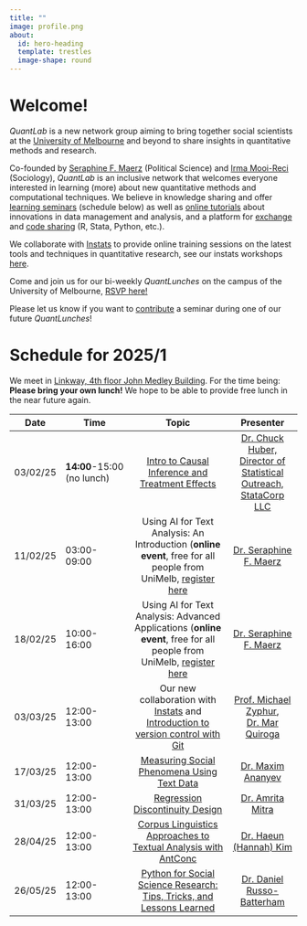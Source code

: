 ```yaml
---
title: ""
image: profile.png
about:
  id: hero-heading
  template: trestles
  image-shape: round
---
```


::: {#hero-heading}


# Welcome!

*QuantLab* is a new network group aiming to bring together social scientists at the [University of Melbourne](https://arts.unimelb.edu.au/school-of-social-and-political-sciences) and beyond to share insights in quantitative methods and research.

Co-founded by [Seraphine F. Maerz](https://seraphinem.github.io) (Political Science) and [Irma Mooi-Reci](https://irmamooireci.com/) (Sociology), *QuantLab* is an inclusive network that welcomes everyone interested in learning (more) about new quantitative methods and computational techniques. We believe in knowledge sharing and offer [learning seminars]() (schedule below) as well as [online tutorials](blog.qmd) about innovations in data management and analysis, and a platform for [exchange](https://github.com/quantilab/sharezone/issues) and [code sharing](https://github.com/quantilab/sharezone) (R, Stata, Python, etc.). 

We collaborate with [Instats](https://instats.org/) to provide online training sessions on the latest tools and techniques in quantitative research, see our instats workshops [here](https://instats.org/expert/quantlab?exmode=true).

Come and join us for our bi-weekly *QuantLunches* on the campus of the University of Melbourne, [RSVP here!](mailto:seraphine.maerz@unimelb.edu.au) 


Please let us know if you want to [contribute](https://github.com/quantilab/sharezone/issues/1) a seminar during one of our future *QuantLunches*!
:::

# Schedule for 2025/1 {#sec-schedule} 

We meet in [Linkway, 4th floor John Medley Building](https://maps.unimelb.edu.au/parkville/building/191). For the time being: **Please bring your own lunch!** We hope to be able to provide free lunch in the near future again.

|   Date   | Time            |                                         Topic                                          |                          Presenter                           |
|:-------:|-----------|:--------------------------------:|:----------------:|
| 03/02/25 | **14:00**-15:00 (no lunch) | [Intro to Causal Inference and Treatment Effects](sessions/QuantLunch_Huber.pdf) |               [Dr. Chuck Huber, Director of Statistical Outreach, StataCorp LLC](https://blog.stata.com/author/chuber/)              |
| 11/02/25 | 03:00-09:00     |                  Using AI for Text Analysis: An Introduction (**online event**, free for all people from UniMelb, [register here](https://instats.org/seminar/using-ai-for-text-analysis-an-introduct2)                  |                        [Dr. Seraphine F. Maerz](https://seraphinem.github.io/)                        |
| 18/02/25 | 10:00-16:00     |                  Using AI for Text Analysis: Advanced Applications (**online event**, free for all people from UniMelb, [register here](https://instats.org/seminar/using-ai-for-text-analysis-an-introduct2)                  |                        [Dr. Seraphine F. Maerz](https://seraphinem.github.io/)                        |
| 03/03/25 | 12:00-13:00     |                  Our new collaboration with [Instats](https://instats.org/) and [Introduction to version control with Git](sessions/QuantLunch_MQuiroga.pdf)                  |                       [Prof. Michael Zyphur](https://instats.org/), [Dr. Mar Quiroga](https://www.unimelb.edu.au/mdap/about-us)                        |
| 17/03/25 | 12:00-13:00     |       [Measuring Social Phenomena Using Text Data]()       |                [Dr. Maxim Ananyev](https://ananyevm.github.io/)                |
| 31/03/25 | 12:00-13:00     |       [Regression Discontinuity Design]()       |                [Dr. Amrita Mitra](https://fbe.unimelb.edu.au/our-people/staff/management-and-marketing/amrita-mitra2)                |
| 28/04/25 | 12:00-13:00     |       [Corpus Linguistics Approaches to Textual Analysis with AntConc]()       |                [Dr. Haeun (Hannah) Kim](https://findanexpert.unimelb.edu.au/profile/1095908-haeun-kim)                |
| 26/05/25 | 12:00-13:00     |       [Python for Social Science Research: Tips, Tricks, and Lessons Learned]()       |                [Dr. Daniel Russo-Batterham](https://findanexpert.unimelb.edu.au/profile/551741-daniel-russo-batterham)                |
